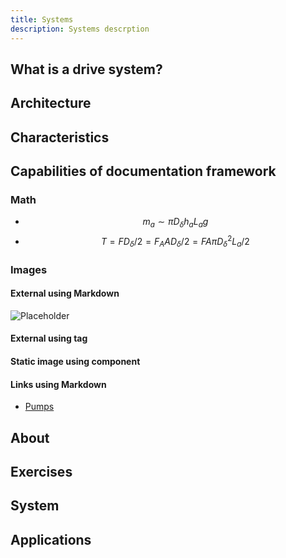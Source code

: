 ```yaml
---
title: Systems
description: Systems descrption
---
```


## What is a drive system?

## Architecture

## Characteristics

## Capabilities of documentation framework

### Math

- $$m_a \sim \pi D_\delta h_a L_a g$$
- $$T = F D_\delta/2 = F_A A D_\delta/2 = FA π D_\delta^2 L_a /2$$

### Images

#### External using Markdown

![Placeholder](https://placehold.co/600x400/png)

#### External using tag

#### Static image using component

#### Links using Markdown

- [Pumps](/docs/applications/pumps)

## About

## Exercises

## System

## Applications
